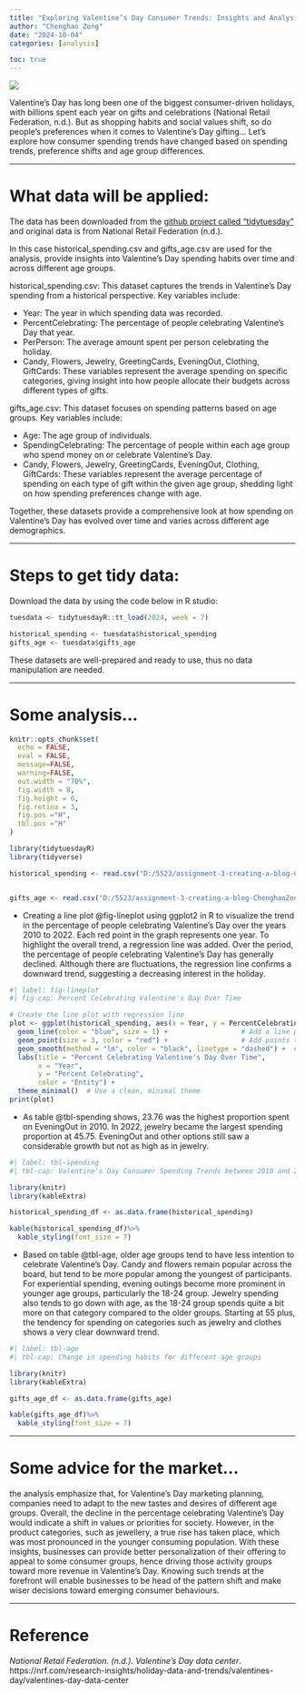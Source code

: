 ```yaml
---
title: "Exploring Valentine’s Day Consumer Trends: Insights and Analysis"
author: "Chenghao Zeng"
date: "2024-10-04"
categories: [analysis]

toc: true
---
```


![](thumbnail.jpg)


Valentine’s Day has long been one of the biggest consumer-driven holidays, with billions spent each year on gifts and celebrations (National Retail Federation, n.d.). But as shopping habits and social values shift, so do people's preferences when it comes to Valentine’s Day gifting... Let's explore how consumer spending trends have changed based on spending trends, preference shifts and age group differences.

___
# What data will be applied:
The data has been downloaded from the [github project called "tidytuesday"](https://github.com/rfordatascience/tidytuesday/tree/master/data/2024/2024-02-13) and original data is from  National Retail Federation (n.d.).

In this case historical_spending.csv and gifts_age.csv are used for the analysis, provide insights into Valentine’s Day spending habits over time and across different age groups.

historical_spending.csv:
This dataset captures the trends in Valentine’s Day spending from a historical perspective. Key variables include:

- Year: The year in which spending data was recorded.
- PercentCelebrating: The percentage of people celebrating Valentine’s Day that year.
- PerPerson: The average amount spent per person celebrating the holiday.
- Candy, Flowers, Jewelry, GreetingCards, EveningOut, Clothing, GiftCards: These variables represent the average spending on specific   categories, giving insight into how people allocate their budgets across different types of gifts.


gifts_age.csv: 
This dataset focuses on spending patterns based on age groups. Key variables include:

- Age: The age group of individuals.
- SpendingCelebrating: The percentage of people within each age group who spend money on or celebrate Valentine’s Day.
- Candy, Flowers, Jewelry, GreetingCards, EveningOut, Clothing, GiftCards: These variables represent the average percentage of          spending on each type of gift within the given age group, shedding light on how spending preferences change with age.

Together, these datasets provide a comprehensive look at how spending on Valentine’s Day has evolved over time and varies across different age demographics.

___
# Steps to get tidy data:
Download the data by using the code below in R studio:
```r
tuesdata <- tidytuesdayR::tt_load(2024, week = 7)

historical_spending <- tuesdata$historical_spending
gifts_age <- tuesdata$gifts_age
```
These datasets are well-prepared and ready to use, thus no data manipulation are needed.

___
# Some analysis...
```r
knitr::opts_chunk$set(
  echo = FALSE,
  eval = FALSE,
  message=FALSE,
  warning=FALSE,
  out.width = "70%",
  fig.width = 8, 
  fig.height = 6,
  fig.retina = 3,
  fig.pos ="H",
  tbl.pos ="H"
)
```

```r
library(tidytuesdayR)
library(tidyverse)
```

```r

historical_spending <- read.csv("D:/5523/assignment-3-creating-a-blog-ChenghaoZeng/historical_spending.csv")


gifts_age <- read.csv("D:/5523/assignment-3-creating-a-blog-ChenghaoZeng/gifts_age.csv")
```

- Creating a line plot @fig-lineplot using ggplot2 in R to visualize the trend in the percentage of people celebrating Valentine’s Day over the years 2010 to 2022. Each red point in the graph represents one year. To highlight the overall trend, a regression line was added. Over the period, the percentage of people celebrating Valentine's Day has generally declined. Although there are fluctuations, the regression line confirms a downward trend, suggesting a decreasing interest in the holiday. 

```r
#| label: fig-lineplot
#| fig-cap: Percent Celebrating Valentine's Day Over Time

# Create the line plot with regression line
plot <- ggplot(historical_spending, aes(x = Year, y = PercentCelebrating)) +
  geom_line(color = "blue", size = 1) +                  # Add a line plot for PercentCelebrating
  geom_point(size = 3, color = "red") +                  # Add points to emphasize individual data points
  geom_smooth(method = "lm", color = "black", linetype = "dashed") +  # Add a regression line
  labs(title = "Percent Celebrating Valentine's Day Over Time",
       x = "Year",
       y = "Percent Celebrating",
       color = "Entity") +
  theme_minimal()  # Use a clean, minimal theme
print(plot)
```

- As table @tbl-spending shows, 23.76 was the highest proportion spent on EveningOut in 2010. In 2022, jewelry became the largest spending proportion at 45.75. EveningOut and other options still saw a considerable growth but not as high as in jewelry.

```r
#| label: tbl-spending
#| tbl-cap: Valentine's Day Consumer Spending Trends between 2010 and 2022

library(knitr)
library(kableExtra)

historical_spending_df <- as.data.frame(historical_spending)

kable(historical_spending_df)%>%
  kable_styling(font_size = 7) 

```

- Based on table @tbl-age, older age groups tend to have less intention to celebrate Valentine's Day. Candy and flowers remain popular across the board, but tend to be more popular among the youngest of participants. For experiential spending, evening outings become more prominent in younger age groups, particularly the 18-24 group. Jewelry spending also tends to go down with age, as the 18-24 group spends quite a bit more on that category compared to the older groups. Starting at 55 plus, the tendency for spending on categories such as jewelry and clothes shows a very clear downward trend.

```r
#| label: tbl-age
#| tbl-cap: Change in spending habits for different age groups

library(knitr)
library(kableExtra)

gifts_age_df <- as.data.frame(gifts_age)

kable(gifts_age_df)%>%
  kable_styling(font_size = 7) 

```

___
# Some advice for the market...
the analysis emphasize that, for Valentine's Day marketing planning, companies need to adapt to the new tastes and desires of different age groups. Overall, the decline in the percentage celebrating Valentine's Day would indicate a shift in values or priorities for society. However, in the product categories, such as jewellery, a true rise has taken place, which was most pronounced in the younger consuming population. With these insights, businesses can provide better personalization of their offering to appeal to some consumer groups, hence driving those activity groups toward more revenue in Valentine's Day. Knowing such trends at the forefront will enable businesses to be head of the pattern shift and make wiser decisions toward emerging consumer behaviours.

___
# Reference
*National Retail Federation. (n.d.). Valentine’s Day data center*. https://nrf.com/research-insights/holiday-data-and-trends/valentines-day/valentines-day-data-center
